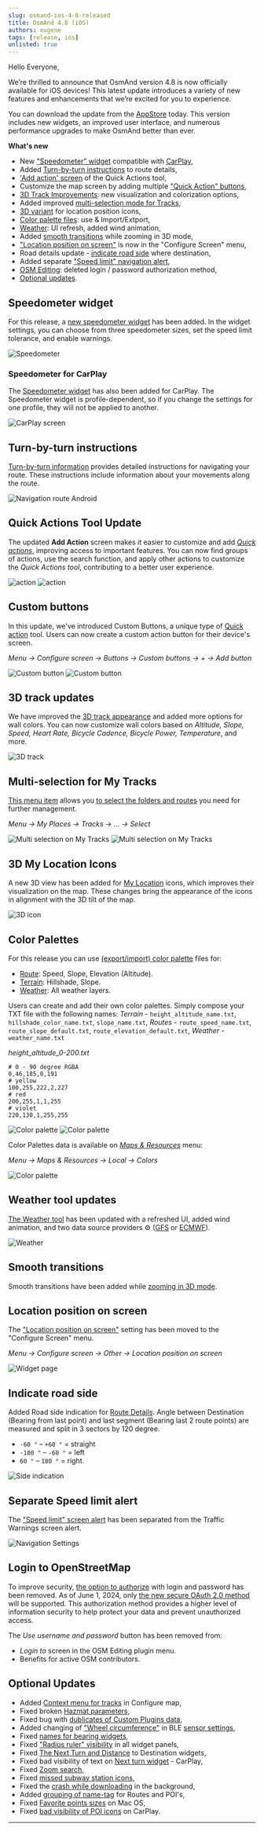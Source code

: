 ```yaml
---
slug: osmand-ios-4-8-released
title: OsmAnd 4.8 (iOS)
authors: eugene
tags: [release, ios]
unlisted: true
---
```



Hello Everyone,

We’re thrilled to announce that OsmAnd version 4.8 is now officially available for iOS devices! This latest update introduces a variety of new features and enhancements that we’re excited for you to experience.

You can download the update from the [AppStore](https://itunes.apple.com/us/app/osmand-maps-travel-navigate/id934850257) today. This version includes new widgets, an improved user interface, and numerous performance upgrades to make OsmAnd better than ever.


<!--truncate-->

**What's new**


- New ["Speedometer" widget](#speedometer-widget) compatible with [CarPlay](#speedometer-for-carplay),
- Added [Turn-by-turn instructions](#turn-by-turn-instructions) to route details,
- ['Add action' screen](#quick-actions-tool-update) of the Quick Actions tool,
- Customize the map screen by adding multiple ["Quick Action" buttons](#custom-buttons),
- [3D Track Improvements](#3d-track-updates): new visualization and colorization options,
- Added improved [multi-selection mode for Tracks](#multi-selection-for-my-tracks),
- [3D variant](#3d-icons-of-my-location) for location position icons,
- [Color palette files](#color-palettes): use & Import/Extport,
- [Weather](#weather-tool-updates): UI refresh, added wind animation,
- Added [smooth transitions](#smooth-transitions) while zooming in 3D mode,
- ["Location position on screen"](#location-position-on-screen) is now in the "Configure Screen" menu,
- Road details update - [indicate road side](#indicate-road-side) where destination,
- Added separate ["Speed limit" navigation alert](#separate-speed-limit-alert), 
- [OSM Editing](#login-to-openstreetmap): deleted login / password authorization method,
- [Optional updates](#optional-updates).


## Speedometer widget

For this release, a [new speedometer widget](https://osmand.net/docs/user/widgets/info-widgets/#speedometer) has been added. In the widget settings, you can choose from three speedometer sizes, set the speed limit tolerance, and enable warnings.

![Speedometer](@site/static/img/widgets/speedometer_2_ios.png) 

### Speedometer for CarPlay

The [Speedometer widget](https://osmand.net/docs/user/navigation/car-play#speedometer) has also been added for CarPlay. The Speedometer widget is profile-dependent, so if you change the settings for one profile, they will not be applied to another.

![CarPlay screen](@site/static/img/navigation/auto-car/speedometer_carplay_2_ios.png) 


## Turn-by-turn instructions

[Turn-by-turn information](https://osmand.net/docs/user/navigation/setup/route-details/#turn-by-turn-information) provides detailed instructions for navigating your route. These instructions include information about your movements along the route.

![Navigation route Android](@site/static/img/navigation/route/navigation_turn_ios.png) 


## Quick Actions Tool Update

The updated **Add Action** screen makes it easier to customize and add [*Quick actions*](https://osmand.net/docs/user/widgets/quick-action), improving access to important features. You can now find groups of actions, use the search function, and apply other actions to customize the *Quick Actions tool*, contributing to a better user experience.

![action](./img/add_action.png) ![action](./img/add_action_1.png)

## Custom buttons

In this update, we've introduced Custom Buttons, a unique type of [Quick action](https://osmand.net/docs/user/widgets/quick-action#custom-buttons) tool. Users can now create a custom action button for their device's screen.

_Menu → Configure screen → Buttons → Custom buttons → + → Add button_

![Custom button](./img/custom_button.png) ![Custom button](./img/custom_button_1.png)


## 3D track updates

We have improved the [3D track appearance](https://osmand.net/docs/user/map/tracks-on-map/track-appearance#3d-track) and added more options for wall colors. You can now customize wall colors based on _Altitude, Slope, Speed, Heart Rate, Bicycle Cadence, Bicycle Power, Temperature_, and more.

![3D track](./img/3d_track.png)


## Multi-selection for My Tracks

[This menu item](https://osmand.net/docs/user/personal/tracks/manage-tracks#three-dots-menu) allows you [to select the folders and routes](https://osmand.net/docs/user/personal/tracks/manage-tracks#selection-mode) you need for further management.

_Menu → My Places → Tracks → &#8230; → Select_

![Multi selection on My Tracks](./img/multi_selection.png) ![Multi selection on My Tracks](./img/multi_selection_1.png)


## 3D My Location Icons

A new 3D view has been added for [My Location](https://osmand.net/docs/user/personal/profiles#profile-appearance) icons, which improves their visualization on the map. These changes bring the appearance of the icons in alignment with the 3D tilt of the map.   

![3D icon](./img/3d_icon.png)


## Color Palettes

For this release you can use [(export/import) color palette](https://osmand.net/docs/user/personal/color-schemes) files for:
- [Route](https://osmand.net/docs/user/navigation/guidance/map-during-navigation#color): Speed, Slope, Elevation (Altitude).
- [Terrain](https://osmand.net/docs/user/plugins/contour-lines#hillshade-slope-and-altitude-layers): Hillshade, Slope.
- [Weather](https://osmand.net/docs/user/plugins/weather#weather-layers): All weather layers.

Users can create and add their own color palettes. Simply compose your TXT file with the following names: _Terrain_ - `height_altitude_name.txt`, `hillshade_color_name.txt`, `slope_name.txt`, _Routes_ - `route_speed_name.txt`, `route_slope_default.txt`, `route_elevation_default.txt`, _Weather_ - `weather_name.txt`

*height_altitude_0-200.txt*

```
# 0 - 90 degree RGBA
0,46,185,0,191
# yellow 
100,255,222,2,227
# red
200,255,1,1,255
# violet
220,130,1,255,255

```

![Color palette](./img/color_palette_2_ios.png) ![Color palette](./img/color_palette_1_ios.png)

Color Palettes data is available on [_Maps & Resources_](https://osmand.net/docs/user/personal/maps#local) menu:

_Menu → Maps & Resources → Local → Colors_

![Color palette](./img/color_palette_ios.png)


## Weather tool updates

[The Weather tool](https://osmand.net/docs/user/plugins/weather) has been updated with a refreshed UI, added wind animation, and two data source providers ⚙ ([GFS](https://en.wikipedia.org/wiki/Global_Forecast_System) or [ECMWF](https://en.wikipedia.org/wiki/European_Centre_for_Medium-Range_Weather_Forecasts)).


![Weather](./img/weather_ios.png)


## Smooth transitions

Smooth transitions have been added while [zooming in 3D mode](https://github.com/osmandapp/OsmAnd-iOS/issues/3802).


## Location position on screen

The ["Location position on screen"](https://osmand.net/docs/user/widgets/configure-screen/#display-position--location-position-on-screen) setting has been moved to the "Configure Screen" menu.

_Menu → Configure screen → Other → Location position on screen_

![Widget page](@site/static/img/widgets/conf_screen_display_position_ios.png) 

## Indicate road side

Added Road side indication for [Route Details](https://osmand.net/docs/user/navigation/setup/route-details). 
Angle between Destination (Bearing from last point) and last segment (Bearing last 2 route points)  are measured and split in 3 sectors by 120 degree. 
* `-60 °` – `+60 °` = straight
* `-180 °` – `-60 °` = left
* `60 °` – `180 °` = right.

![Side indication](./img/side_indication.png)

## Separate Speed limit alert

The ["Speed limit" screen alert](https://osmand.net/docs/user/navigation/guidance/navigation-settings/#screen-alerts) has been separated from the Traffic Warnings screen alert.

![Navigation Settings](@site/static/img/navigation/navigation_settings_screen-alerts_new_ios.png)


## Login to OpenStreetMap

To improve security, [the option to authorize](https://osmand.net/docs/user/plugins/osm-editing#authorization) with login and password has been removed. As of June 1, 2024, only [the new secure OAuth 2.0 method](https://github.com/osmandapp/OsmAnd-iOS/issues/3736) will be supported.  This authorization method provides a higher level of information security to help protect your data and prevent unauthorized access.

The *Use username and password* button has been removed from: 

- *Login to* screen in the OSM Editing plugin menu.
- Benefits for active OSM contributors. 

## Optional Updates

- Added [Context menu for tracks](https://github.com/osmandapp/OsmAnd-iOS/issues/3488) in Configure map,
- Fixed broken [Hazmat parameters](https://github.com/osmandapp/OsmAnd-iOS/issues/3761),
- Fixed bug with [dublicates of Custom Plugins data](https://github.com/osmandapp/OsmAnd-iOS/issues/3739),
- Added changing of ["Wheel circumference"](https://github.com/osmandapp/OsmAnd-iOS/issues/3503) in BLE [sensor settings](https://osmand.net/docs/user/plugins/external-sensors#sensors-settings),
- Fixed [names for bearing widgets](https://github.com/osmandapp/OsmAnd-iOS/issues/3563),
- Fixed ["Radius ruler" visibility](https://github.com/osmandapp/OsmAnd-iOS/issues/3656) in all widget panels,
- Fixed [The Next Turn and Distance](https://github.com/osmandapp/OsmAnd-iOS/issues/3738) to Destination widgets,
- Fixed bad visibility of text on [Next turn widget](https://github.com/osmandapp/OsmAnd-iOS/issues/3734) - CarPlay,
- Fixed [Zoom search](https://github.com/osmandapp/OsmAnd-iOS/issues/3569), 
- Fixed [missed subway station icons](https://github.com/osmandapp/OsmAnd-iOS/issues/3711),
- Fixed the [crash while downloading](https://github.com/osmandapp/OsmAnd-iOS/issues/3561) in the background,
- Added [grouping of name-tag](https://github.com/osmandapp/OsmAnd-iOS/issues/3554) for Routes and POI's,
- Fixed [Favorite points sizes](https://github.com/osmandapp/OsmAnd-iOS/issues/3641) on Mac OS,
- Fixed [bad visibility of POI icons](https://github.com/osmandapp/OsmAnd-iOS/issues/3733) on CarPlay.

_________________________________________________
<LinksSocial/>
<LinksTelegram/>
<AppleStore/>
